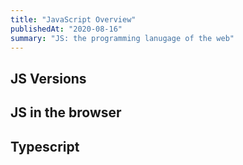```yaml
---
title: "JavaScript Overview"
publishedAt: "2020-08-16"
summary: "JS: the programming lanugage of the web"
---
```



## JS Versions

## JS in the browser

## Typescript


<!--- © Eric Vicenti 2020. Licensed under Creative Commons CC BY-NC-SA 4.0 https://creativecommons.org/licenses/by-nc-sa/4.0/ -->
